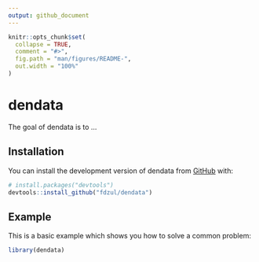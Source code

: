 ```yaml
---
output: github_document
---
```


<!-- README.md is generated from README.Rmd. Please edit that file -->

```r
knitr::opts_chunk$set(
  collapse = TRUE,
  comment = "#>",
  fig.path = "man/figures/README-",
  out.width = "100%"
)
```

# dendata

<!-- badges: start -->
<!-- badges: end -->

The goal of dendata is to ...

## Installation

You can install the development version of dendata from [GitHub](https://github.com/) with:

``` r
# install.packages("devtools")
devtools::install_github("fdzul/dendata")
```

## Example

This is a basic example which shows you how to solve a common problem:

```r
library(dendata)

```


